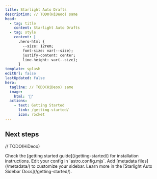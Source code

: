 ```yaml
---
title: Starlight Auto Drafts
description: // TODO(HiDeoo) same
head:
  - tag: title
    content: Starlight Auto Drafts
  - tag: style
    content: |
      .hero-html {
        --size: 12rem;
        font-size: var(--size);
        justify-content: center;
        line-height: var(--size);
      }
template: splash
editUrl: false
lastUpdated: false
hero:
  tagline: // TODO(HiDeoo) same
  image:
    html: '🔧'
  actions:
    - text: Getting Started
      link: /getting-started/
      icon: rocket
---
```



## Next steps

// TODO(HiDeoo)

<CardGrid stagger>
  <Card title="Install the plugin" icon="puzzle">
    Check the [getting started guide](/getting-started/) for installation instructions.
  </Card>
  <Card title="Configure the plugin" icon="setting">
    Edit your config in `astro.config.mjs`.
  </Card>
  <Card title="Tweak autogenerated groups" icon="document">
    Add [metadata files](/metadata/) to customize your sidebar.
  </Card>
  <Card title="Read the docs" icon="open-book">
    Learn more in the [Starlight Auto Sidebar Docs](/getting-started/).
  </Card>
</CardGrid>
